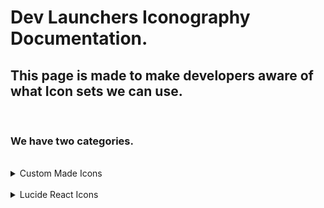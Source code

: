 
<Meta title="Iconography" />

# Dev Launchers Iconography Documentation.

## This page is made to make developers aware of what Icon sets we can use.

<br />

### We have two categories.

<br />

<details>
  <summary>Custom Made Icons</summary>
  <br/>
    ### How to use

```jsx
import { Icons } from '@devlaunchers/components/src/assets';

<Icons.Bell />;
```

### How to modify custom icons.

#### Adjusting custom icons can be done by passing any attribute that SVG accept as props. `stroke` or `fill` props can be used to achive different type of icon feel.

<br />
##### Example

```jsx
import { Icons } from '@devlaunchers/components/src/assets';

<Icons.Bell stroke={'#283EB3'} />;

<Icons.Bell fill={'#283EB3'} />;

<Icons.Bell fill={'#283EB3'} height={32} width={32} />;
```

### How to create custom icons.

#### Generally custom icons designed by Dev Launchers Universal design team before implimentation.

```jsx
// Fill icons
// SVG is as copied from the Devlaunchers Universal design system
function NameoftheIcon(props: React.SVGProps<SVGSVGElement>) {
  return (
    <svg
      width="1em"
      height="1em"
      viewBox="0 0 24 24"
      fill="none"
      xmlns="http://www.w3.org/2000/svg"
      {...props}
    >
      <path
        d="M22.2295 9.08847e-05H1.77049C1.30629 -0.0046333 0.859174 0.174984 0.52725 0.499529C0.195326 0.824074 0.00570713 1.26704 0 1.73123V22.2727C0.00673925 22.7362 0.196812 23.1782 0.528624 23.5019C0.860435 23.8256 1.30696 24.0046 1.77049 23.9999H22.2295C22.6937 24.0036 23.1406 23.8234 23.4723 23.4986C23.8041 23.1739 23.9938 22.731 24 22.2668V1.72532C23.9917 1.2625 23.8011 0.821646 23.4696 0.49859C23.138 0.175535 22.6924 -0.00361171 22.2295 9.08847e-05V9.08847e-05ZM7.11541 20.459H3.55279V8.99609H7.11541V20.459ZM5.34492 7.43413C4.9363 7.43452 4.53675 7.31371 4.19681 7.08698C3.85687 6.86025 3.59181 6.53779 3.43517 6.16039C3.27853 5.783 3.23735 5.36762 3.31683 4.96681C3.39631 4.566 3.59288 4.19777 3.88167 3.9087C4.17047 3.61963 4.53852 3.42271 4.93925 3.34285C5.33999 3.26299 5.75541 3.30378 6.13296 3.46006C6.51051 3.61634 6.83322 3.88109 7.06028 4.22081C7.28733 4.56053 7.40852 4.95996 7.40852 5.36858C7.40801 5.64016 7.35394 5.90898 7.24941 6.15964C7.14488 6.41031 6.99195 6.6379 6.79936 6.82939C6.60677 7.02088 6.37831 7.17251 6.12705 7.27561C5.87579 7.3787 5.60667 7.43123 5.33508 7.4302L5.34492 7.43413ZM20.459 20.459H16.8964V14.8819C16.8964 13.5541 16.8728 11.8446 15.0452 11.8446C13.2177 11.8446 12.9069 13.2924 12.9069 14.7954V20.459H9.35016V8.99609H12.7652V10.5698H12.8125C13.2885 9.66887 14.4492 8.71871 16.1823 8.71871C19.7902 8.71084 20.459 11.0853 20.459 14.1639V20.459Z"
        fill={props.fill || 'black'}
      />
    </svg>
  );
}

export default NameoftheIcon;
```

```jsx
// Stroke icon
// SVG is as copied from the Devlaunchers Universal design system
function NameoftheIcon(props: React.SVGProps<SVGSVGElement>) {
  return (
    <svg
      width="1em"
      height="1em"
      viewBox="0 0 24 24"
      fill="none"
      xmlns="http://www.w3.org/2000/svg"
      {...props}
    >
      <path
        d="M10.29 3.86L1.82 18a2 2 0 001.71 3h16.94a2 2 0 001.71-3L13.71 3.86a2 2 0 00-3.42 0v0zM12 9v4M12 16v.5"
        stroke={props.stroke || '#A82B2B'}
        strokeWidth={2}
        strokeLinecap="round"
        strokeLinejoin="round"
      />
    </svg>
  );
}

export default NameoftheIcon;
```

<br />

<br />

## Available custom icons

<br />
<IconGallery>
{Object.entries(CustomIcons).map(([IconName, IconJSX]) => (
  <IconItem name={IconName} key={IconName}>
    <IconJSX />
  </IconItem>
))}

</IconGallery>
</details>
<br /> 
<details>
   <summary>Lucide React Icons</summary>
<br />
    ### How to use

```jsx
import { ThumbsUp } from 'lucide-react';

<ThumbsUp />;
```

### How to modify Lucide icons.

#### Adjusting Lucide icons can be done by color, size and stroke-width props.

<br />
##### Color

```jsx
import { ThumbsUp } from 'lucide-react';
<ThumbsUp className="text-blue-300" />;
```

##### Size

###### The size of all icons is 24px by 24px by default. The size is adjustable using the size prop and CSS.

```jsx
import { ThumbsUp } from 'lucide-react';
<ThumbsUp size={32} />;
```

#### Resizing with Tailwind

##### `h-* ` and `w-*` utilities can be used to adjust the size of the icon.

```jsx
import { ThumbsUp } from 'lucide-react';
<ThumbsUp className="w-24 h-24" />;
```

##### Stroke width

###### Lucide iocns are designed with SVG elements using strokes. These have a default `strokewidth` of `2px`.

```jsx
import { ThumbsUp } from 'lucide-react';

<ThumbsUp strokeWidth={8} />;
```

<br />

## Available Lucide icons

<br />

<IconGallery>
  {Object.entries(icons).map(([IconName, IconJSX]) => (
    <IconItem name={IconName} key={IconName}>
      <IconJSX />
    </IconItem>
  ))}
</IconGallery>

</details>
